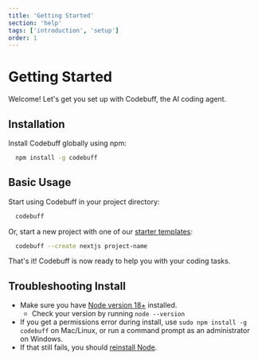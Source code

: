 ```yaml
---
title: 'Getting Started'
section: 'help'
tags: ['introduction', 'setup']
order: 1
---
```


# Getting Started

Welcome! Let's get you set up with Codebuff, the AI coding agent.

## Installation

Install Codebuff globally using npm:

```bash
  npm install -g codebuff
```

## Basic Usage

Start using Codebuff in your project directory:

```bash
  codebuff
```

Or, start a new project with one of our [starter templates](https://github.com/CodebuffAI/codebuff-community/tree/main/starter-templates):

```bash
  codebuff --create nextjs project-name
```

That's it! Codebuff is now ready to help you with your coding tasks.

## Troubleshooting Install

<ul className="list-disc pl-6 space-y-2 mt-2 text-muted-foreground">
  <li>
    Make sure you have <a href="https://nodejs.org/en/download" target="_blank" rel="noopener noreferrer">Node version 18+</a> installed.
    <ul className="list-circle pl-6">
      <li>Check your version by running <code className="text-sm">node --version</code></li>
    </ul>
  </li>
  <li>
    If you get a permissions error during install, use <code className="text-sm">sudo npm install -g codebuff</code> on Mac/Linux, or run a command prompt as an administrator on Windows.
  </li>
  <li>
    If that still fails, you should <a href="https://nodejs.org/en/download" target="_blank" rel="noopener noreferrer">reinstall Node</a>.
  </li>
</ul>
